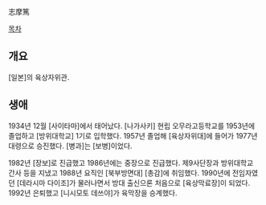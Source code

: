 志摩篤

[[목차]]
== 개요 ==
[일본]의 육상자위관.
== 생애 ==
1934년 12월 [사이타마]에서 태어났다. [나가사키] 현립 오무라고등학교를 1953년에 졸업하고 [방위대학교] 1기로 입학했다. 1957년 졸업해 [육상자위대]에 들어가 1977년 대령으로 승진했다. [병과]는 [보병]이었다.

1982년 [장보]로 진급했고 1986년에는 중장으로 진급했다. 제9사단장과 방위대학교 간사 등을 지냈고 1988년 요직인 [북부방면대] [총감]에 취임했다. 1990년에 전임자였던 [데라시마 다이조]가 물러나면서 방대 출신으론 처음으로 [육상막료장]이 되었다. 1992년 은퇴했고 [니시모토 데쓰야]가 육막장을 승계했다.

